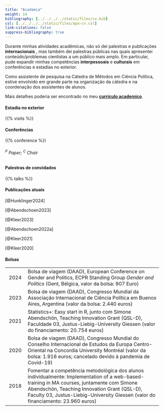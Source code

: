 ```yaml
---
title: "Academia"
weight: 14
bibliography: [../../../../static/files/cv.bib]
csl: [../../../../static/files/apa-cv.csl]
link-citations: false
suppress-bibliography: true
--- 
```


Durante minhas atividades acadêmicas, não só dei palestras e publicações **internacionais** , mas também dei palestras públicas nas quais apresentei conteúdo/problemas cientistas a um público mais amplo. Em particular, pude expandir minhas competências **interpessoais** e **culturais** em conferências e estadias no exterior. 

Como assistente de pesquisa na Cátedra de Métodos em Ciência Política, estive envolvido em grande parte na organização da cátedra e na coordenação dos assistentes de alunos. 

Mais detalhes poderia ser encontrado no meu [**currículo academico**](https://bpkleer.github.io/files/kleer-cvs-en.pdf).

#### Estadia no exterior 
{{% visits %}}

#### Conferências

{{% conference %}}
<h6><sup>P</sup> Paper; <sup>C</sup> Chair</h6>

#### Palestras de convidados

{{% talks %}}

#### Publicações atuais
[@Hunklinger2024]

[@Abendschoen2023] 

[@Kleer2023]

[@Abendschoen2022a]

[@Kleer2021]

[@Kleer2020]

#### Bolsas
|   |   |
|:---:|---------------------------------|
| 2024 | Bolsa de viagem (DAAD), European Conference on Gender and Politics, ECPR Standing Group *Gender and Politics* (Gent, Bélgica, valor da bolsa: 907 Euro) |
| 2023 |  Bolsa de viagem (DAAD), Congresso Mundial da Associação Internacional de Ciência Política em Buenos Aires, Argentina (valor da bolsa: 2.440 euros) | 
| 2021 | Statistics+: Easy start in R, junto com Simone Abendschön, Teaching Innovation Grant (QSL-D), Faculdade 03, Justus-Liebig-University Giessen (valor do financiamento: 20.754 euros) |
| 2020 | Bolsa de viagem (DAAD), Congresso Mundial do Conselho Internacional de Estudos da Europa Centro-Oriental na Concordia University Montréal (valor da bolsa: 1.916 euros; cancelado devido à pandemia de Covid-19) |
| 2018 | Fomentar a competência metodológica dos alunos individualmente: Implementation of a web-based-training in MA courses, juntamente com Simone Abendschön, Teaching Innovation Grant (QSL-D), Faculty 03, Justus-Liebig-University Giessen (valor do financiamento: 23.960 euros) | 